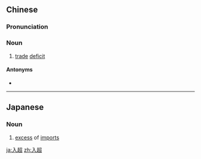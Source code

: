 ==Chinese==
{{zh-forms}}

===Pronunciation===
{{zh-pron
|m=rùchāo
|c=jap6 ciu1
|mn=kh:ji̍p-chhiau/tp:li̍p-chhiau
|cat=n
}}

===Noun===
{{zh-noun}}

# {{lb|zh|economics}} [[trade]] [[deficit]]

====Antonyms====
* {{zh-l|出超}}

----

==Japanese==
{{ja-kanjitab|にゅう|ちょう|yomi=on}}

===Noun===
{{ja-noun|にゅうちょう}}

# [[excess]] of [[imports]]

[[ja:入超]]
[[zh:入超]]